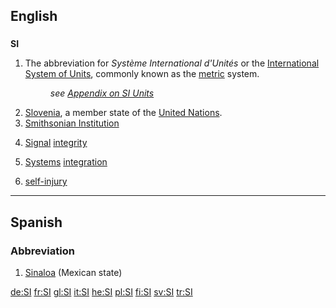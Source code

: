 {{also|Appendix:Variations of “si”}}
==English==
{{wikipedia}}

==={{initialism}}===
'''SI'''

# The abbreviation for ''Système International d'Unités'' or the [[International System of Units]], commonly known as the [[metric]] system.
#: ''see [[Appendix:SI_units|Appendix on SI Units]]''
# [[Slovenia]], a member state of the [[United Nations]].
# [[w:Smithsonian Institution|Smithsonian Institution]]
# {{electronics}} [[signal|Signal]] [[integrity]]
# {{technology}} [[system|Systems]] [[integration]]
# [[self-injury]]

----

==Spanish==

===Abbreviation===
{{infl|es|abbreviation}}

# [[Sinaloa]] (Mexican state)

[[de:SI]]
[[fr:SI]]
[[gl:SI]]
[[it:SI]]
[[he:SI]]
[[pl:SI]]
[[fi:SI]]
[[sv:SI]]
[[tr:SI]]